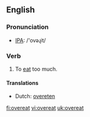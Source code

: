 ==English==
=== Pronunciation ===
*[[w:IPA|IPA]]: /'ovəɻit/

=== Verb ===
{{irregverb|'''to overeat'''|'''[[overeats]]'''|'''[[overate]]'''|'''[[overeaten]]'''|'''[[overeating]]'''}}

# To [[eat]] too much.

==== Translations ====
*Dutch: [[overeten]]

[[fi:overeat]]
[[vi:overeat]]
[[uk:overeat]]